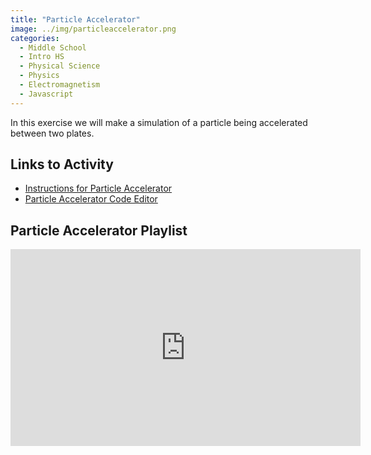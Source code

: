 ```yaml
---
title: "Particle Accelerator"
image: ../img/particleaccelerator.png
categories:
  - Middle School
  - Intro HS
  - Physical Science
  - Physics
  - Electromagnetism
  - Javascript
---
```


In this exercise we will make a simulation of a particle being accelerated between two plates.

## Links to Activity

* [Instructions for Particle Accelerator](https://www.asc.ohio-state.edu/orban.14/physics_coding/accelerator.html)
* [Particle Accelerator Code Editor](https://editor.p5js.org/ChrisOrban/sketches/SJXOX6YyM)

## Particle Accelerator Playlist 

<iframe width="560" height="315" src="https://www.youtube.com/embed/videoseries?si=fVcPguiSdic98UbL&amp;list=PLISRe8GegO8T41mQc5Wzb3TGp_DEpjrXS" title="YouTube video player" frameborder="0" allow="accelerometer; autoplay; clipboard-write; encrypted-media; gyroscope; picture-in-picture; web-share" referrerpolicy="strict-origin-when-cross-origin" allowfullscreen></iframe>